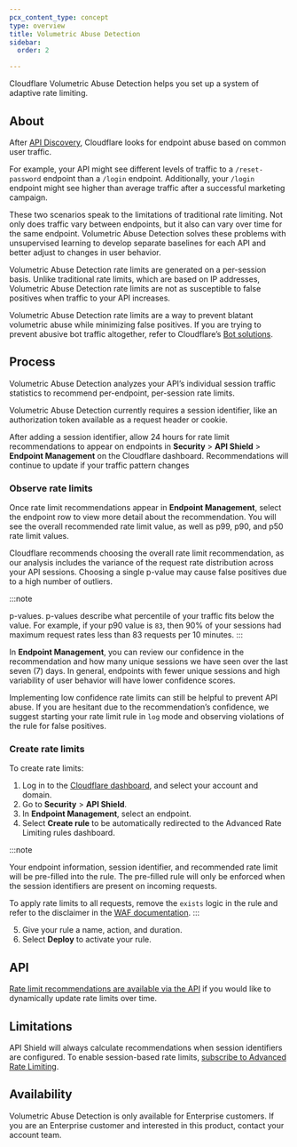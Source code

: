 ```yaml
---
pcx_content_type: concept
type: overview
title: Volumetric Abuse Detection
sidebar:
  order: 2

---
```



Cloudflare Volumetric Abuse Detection helps you set up a system of adaptive rate limiting.

## About

After [API Discovery](/api-shield/security/api-discovery/), Cloudflare looks for <GlossaryTooltip term="API endpoint">endpoint</GlossaryTooltip> abuse based on common user traffic.

For example, your API might see different levels of traffic to a `/reset-password` endpoint than a `/login` endpoint. Additionally, your `/login` endpoint might see higher than average traffic after a successful marketing campaign.

These two scenarios speak to the limitations of traditional rate limiting. Not only does traffic vary between endpoints, but it also can vary over time for the same endpoint. Volumetric Abuse Detection solves these problems with unsupervised learning to develop separate baselines for each API and better adjust to changes in user behavior.

Volumetric Abuse Detection rate limits are generated on a per-session basis. Unlike traditional rate limits, which are based on IP addresses, Volumetric Abuse Detection rate limits are not as susceptible to false positives when traffic to your API increases.

Volumetric Abuse Detection rate limits are a way to prevent blatant volumetric abuse while minimizing false positives. If you are trying to prevent abusive bot traffic altogether, refer to Cloudflare’s [Bot solutions](/bots/).

## Process

Volumetric Abuse Detection analyzes your API’s individual session traffic statistics to recommend per-endpoint, per-session rate limits.

Volumetric Abuse Detection currently requires a <GlossaryTooltip term="session identifier" link="/api-shield/get-started/#set-up-session-identifiers">session identifier</GlossaryTooltip>, like an authorization token available as a request header or cookie.

After adding a session identifier, allow 24 hours for rate limit recommendations to appear on endpoints in **Security** > **API Shield** > **Endpoint Management** on the Cloudflare dashboard. Recommendations will continue to update if your traffic pattern changes

### Observe rate limits

Once rate limit recommendations appear in **Endpoint Management**, select the endpoint row to view more detail about the recommendation. You will see the overall recommended rate limit value, as well as p99, p90, and p50 rate limit values.

Cloudflare recommends choosing the overall rate limit recommendation, as our analysis includes the variance of the request rate distribution across your API sessions. Choosing a single p-value may cause false positives due to a high number of outliers.

:::note

p-values. p-values describe what percentile of your traffic fits below the value. For example, if your p90 value is `83`, then 90% of your sessions had maximum request rates less than 83 requests per 10 minutes. 
:::

In **Endpoint Management**, you can review our confidence in the recommendation and how many unique sessions we have seen over the last seven (7) days. In general, endpoints with fewer unique sessions and high variability of user behavior will have lower confidence scores.

Implementing low confidence rate limits can still be helpful to prevent API abuse. If you are hesitant due to the recommendation’s confidence, we suggest starting your rate limit rule in `log` mode and observing violations of the rule for false positives.

### Create rate limits

To create rate limits:

1. Log in to the [Cloudflare dashboard](https://dash.cloudflare.com/), and select your account and domain.
2. Go to **Security** > **API Shield**.
3. In **Endpoint Management**, select an endpoint.
4. Select **Create rule** to be automatically redirected to the Advanced Rate Limiting rules dashboard. 

  :::note

  Your endpoint information, session identifier, and recommended rate limit will be pre-filled into the rule. The pre-filled rule will only be enforced when the session identifiers are present on incoming requests.

  To apply rate limits to all requests, remove the `exists` logic in the rule and refer to the disclaimer in the [WAF documentation](/waf/rate-limiting-rules/parameters/#missing-field-versus-empty-value). 
  :::
  
5. Give your rule a name, action, and duration.
6. Select **Deploy** to activate your rule.

## API

[Rate limit recommendations are available via the API](/api/operations/api-shield-endpoint-management-retrieve-information-about-an-operation) if you would like to dynamically update rate limits over time.

## Limitations

API Shield will always calculate recommendations when session identifiers are configured. To enable session-based rate limits, [subscribe to Advanced Rate Limiting](/waf/rate-limiting-rules/#availability).

## Availability

Volumetric Abuse Detection is only available for Enterprise customers. If you are an Enterprise customer and interested in this product, contact your account team.
